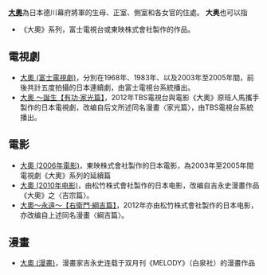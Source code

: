 '''[[大奧|大奧]]'''為日本德川幕府將軍的生母、正室、側室和各女官的住處。
'''大奥'''也可以指
*《大奧》系列，富士電視台或東映株式會社製作的作品。
== 電視劇 ==
* [[大奧_(富士電視劇)|大奧 (富士電視劇)]]，分別在1968年、1983年、以及2003年至2005年間，前後共計五度拍攝的日本連續劇，由富士電視台系統播出。
* [[大奧_～誕生【有功·家光篇】|大奧 ～誕生【有功·家光篇】]]，2012年TBS電視台與電影《大奧》原班人馬攜手製作的日本電視劇，改编自后文所述同名漫畫〈家光篇〉，由TBS電視台系統播出。
== 電影 ==
* [[大奧_(2006年電影)|大奧 (2006年電影)]]，東映株式會社製作的日本電影，為2003年至2005年間電視劇《大奧》系列的延續篇
* [[大奧_(2010年电影)|大奧 (2010年电影)]]，由松竹株式會社製作的日本电影，改编自吉永史漫畫作品《大奧》之〈吉宗篇〉。
* [[大奧～永遠～【右衛門·綱吉篇】|大奧～永遠～【右衛門·綱吉篇】]]，2012年亦由松竹株式會社製作的日本电影，亦改编自上述同名漫畫〈綱吉篇〉。
== 漫畫 ==
* [[大奧_(漫畫)|大奧 (漫畫)]]，漫畫家吉永史连载于双月刊《MELODY》（白泉社）的漫畫作品

{{disambig|Cat=二字日本相關消歧義}}